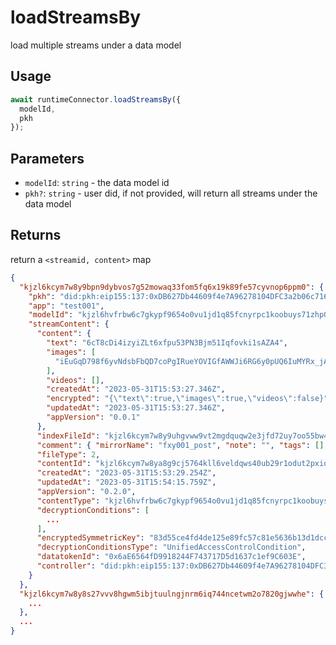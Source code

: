 # loadStreamsBy

load multiple streams under a data model

## Usage
```js
await runtimeConnector.loadStreamsBy({
  modelId,
  pkh
});
```

## Parameters
- `modelId`: `string` - the data model id
- `pkh?`: `string` - user did, if not provided, will return all streams under the data model

## Returns
return a `<streamid, content>` map
```json
{
  "kjzl6kcym7w8y9bpn9dybvos7g52mowaq33fom5fq6x19k89fe57cyvnop6ppm0": {
    "pkh": "did:pkh:eip155:137:0xDB627Db44609f4e7A96278104DFC3a2b06c7160B",
    "app": "test001",
    "modelId": "kjzl6hvfrbw6c7gkypf9654o0vu1jd1q85fcnyrpc1koobuys71zhp0m7kbmrvs",
    "streamContent": {
      "content": {
        "text": "6cT8cDi4izyiZLt6xfpu53PN3Bjm51Iqfovki1sAZA4",
        "images": [
          "iEuGqD798f6yvNdsbFbQD7coPgIRueYOVIGfAWWJi6RG6y0pUQ6IuMYRx_jAEAmFUWD3QOH9qFCE2Q0Hm4KRHm6klkObPmie-miNvjBXWHOlRaD6eSV4X67b2DgKsqcPxb_OBdN36DpKVRNI9c17tQ"
        ],
        "videos": [],
        "createdAt": "2023-05-31T15:53:27.346Z",
        "encrypted": "{\"text\":true,\"images\":true,\"videos\":false}",
        "updatedAt": "2023-05-31T15:53:27.346Z",
        "appVersion": "0.0.1"
      },
      "indexFileId": "kjzl6kcym7w8y9uhgvww9vt2mgdquqw2e3jfd72uy7oo55bw4hxb0mjg77brphd",
      "comment": { "mirrorName": "fxy001_post", "note": "", "tags": [] },
      "fileType": 2,
      "contentId": "kjzl6kcym7w8ya8g9cj5764kll6veldqws40ub29r1odut2pxiqxet80sl9p6th",
      "createdAt": "2023-05-31T15:53:29.254Z",
      "updatedAt": "2023-05-31T15:54:15.759Z",
      "appVersion": "0.2.0",
      "contentType": "kjzl6hvfrbw6c7gkypf9654o0vu1jd1q85fcnyrpc1koobuys71zhp0m7kbmrvs",
      "decryptionConditions": [
        ...
      ],
      "encryptedSymmetricKey": "83d55ce4fd4de125e89fc57c81e5636b13d1dcca1e10b1384c6f2e175bfac44a0f9397b0efc431314760a845d4da200ddabff710d8e14d8e15574701e9fa5d3ed86d73382a9a4c528ebfc258c69682b8ad592837c008494b98733c3fb24abeaf07187d7ec7306259ba668b2d05b572e5539a327392edc538c598115d165b36f10000000000000020f3b5f47285d9bcd10d6ad574e69b6b2b5b21480716fbd04c0af2d3f18f1237fb03a57b913f16d9d3116942c4f6d706a2",
      "decryptionConditionsType": "UnifiedAccessControlCondition",
      "datatokenId": "0x6aE6564fD9918244F743717D5d1637c1ef9C603E",
      "controller": "did:pkh:eip155:137:0xDB627Db44609f4e7A96278104DFC3a2b06c7160B"
    }
  },
  "kjzl6kcym7w8y8s27vvv8hgwm5ibjtuulngjnrm6iq744ncetwm2o7820gjwwhe": {
    ...
  },
  ...
}
```